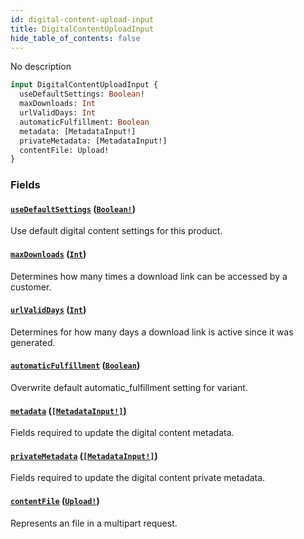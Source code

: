 ```yaml
---
id: digital-content-upload-input
title: DigitalContentUploadInput
hide_table_of_contents: false
---
```


No description

```graphql
input DigitalContentUploadInput {
  useDefaultSettings: Boolean!
  maxDownloads: Int
  urlValidDays: Int
  automaticFulfillment: Boolean
  metadata: [MetadataInput!]
  privateMetadata: [MetadataInput!]
  contentFile: Upload!
}
```

### Fields

#### [`useDefaultSettings`](#) ([`Boolean!`](../../../developer/api-reference/scalars/boolean))

Use default digital content settings for this product.

#### [`maxDownloads`](#) ([`Int`](../../../developer/api-reference/scalars/int))

Determines how many times a download link can be accessed by a customer.

#### [`urlValidDays`](#) ([`Int`](../../../developer/api-reference/scalars/int))

Determines for how many days a download link is active since it was generated.

#### [`automaticFulfillment`](#) ([`Boolean`](../../../developer/api-reference/scalars/boolean))

Overwrite default automatic_fulfillment setting for variant.

#### [`metadata`](#) ([`[MetadataInput!]`](../../../developer/api-reference/inputs/metadata-input))

Fields required to update the digital content metadata.

#### [`privateMetadata`](#) ([`[MetadataInput!]`](../../../developer/api-reference/inputs/metadata-input))

Fields required to update the digital content private metadata.

#### [`contentFile`](#) ([`Upload!`](../../../developer/api-reference/scalars/upload))

Represents an file in a multipart request.
